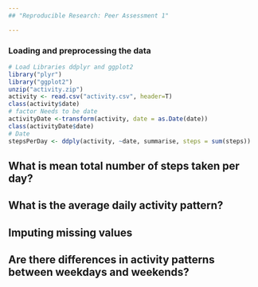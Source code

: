 ```yaml
---
## "Reproducible Research: Peer Assessment 1"

---
```


### **Loading and preprocessing the data**
```r
# Load Libraries ddplyr and ggplot2
library("plyr")
library("ggplot2")
unzip("activity.zip")
activity <- read.csv("activity.csv", header=T)
class(activity$date)
# factor Needs to be date
activityDate <-transform(activity, date = as.Date(date))
class(activityDate$date)
# Date
stepsPerDay <- ddply(activity, ~date, summarise, steps = sum(steps))
```


## What is mean total number of steps taken per day?



## What is the average daily activity pattern?



## Imputing missing values



## Are there differences in activity patterns between weekdays and weekends?
